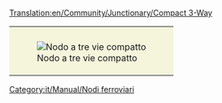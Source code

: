 [[Translation:en/Community/Junctionary/Compact 3-Way]]
{{it/Community/Nodo/Nodi ferroviari}}
{{it/Community/Nodo/Requisiti nodo|<!--1-->Economico
|<!-- 2 -->0
|<!-- 3 -->1
|<!-- 4 -->2
|<!-- 5 -->0.5
|<!-- 6 -->1
|<!-- 7 -->0
|<!-- 8 -->0
|<!-- 9 -->1
|<!-- 10 -->1
|<!-- 11 -->0
|<!-- 12 -->0
|<!-- lasciare vuoto questo spazio -->
|<!-- 13 -->I treni guasti bloccano un solo binario.
|<!-- 14 -->
'''Pro'''
* Ingorghi di traffico improbabili.
* Può gestire tre treni alla volta.
'''Contro'''
* I treni della linea principale devono rallentare per salire un pendio in una direzione.
* Svolta bruscamente rallentando il treno.
<!-- 

Legenda numeri: 1 Costo; 2 Difficoltà di costruzione; 3 Tunnel; 4 Ponti; 5 Curve; 6 Dislivelli; 
7 Bivi; 8 Percorso diretto; 9 Percorsi natuali; 10 Stallo; 11 Rotatoria; 12 Segnale; 13 Guasti; 14 Lista

Per spiegazioni dettagliate sulla compilazione clicca sul titolo del template.
 -->
}}
{|style="border: 0px; margin: auto;"
|style="padding: 10px 10px 5px; 10px; background-color: #F5F5DC;"|[[File:en/Community/Junctionary/Compact 3 way.png|center|frame|Nodo a tre vie compatto]]
|}
[[Category:it/Manual/Nodi ferroviari]]